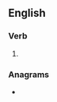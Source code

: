 ==English==

===Verb===
{{head|en|present participle}}

# {{present participle of|interfile|lang=en|nocat=1}}

===Anagrams===
* {{anagrams|en|a=efgiiilnnrt|infiltering}}